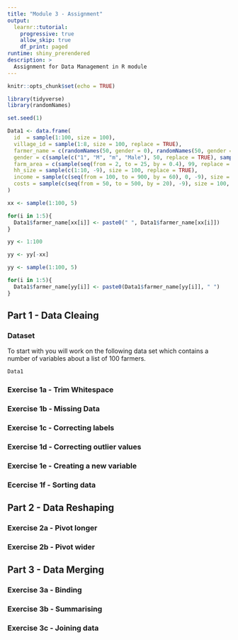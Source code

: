 ```yaml
---
title: "Module 3 - Assignment"
output: 
  learnr::tutorial:
    progressive: true
    allow_skip: true
    df_print: paged
runtime: shiny_prerendered
description: >
  Assignment for Data Management in R module
---
```



```r
knitr::opts_chunk$set(echo = TRUE)

library(tidyverse)
library(randomNames)

set.seed(1)

Data1 <- data.frame(
  id  = sample(1:100, size = 100),
  village_id = sample(1:8, size = 100, replace = TRUE),
  farmer_name = c(randomNames(50, gender = 0), randomNames(50, gender = 1)),
  gender = c(sample(c("1", "M", "m", "Male"), 50, replace = TRUE), sample(c("2", "F", "f", "Female"), 50, replace = TRUE)),
  farm_area = c(sample(seq(from = 2, to = 25, by = 0.4), 99, replace = TRUE), 100),
  hh_size = sample(c(1:10, -9), size = 100, replace = TRUE),
  income = sample(c(seq(from = 100, to = 900, by = 60), 0, -9), size = 100, replace = TRUE),
  costs = sample(c(seq(from = 50, to = 500, by = 20), -9), size = 100, replace = TRUE)
)

xx <- sample(1:100, 5)

for(i in 1:5){
  Data1$farmer_name[xx[i]] <- paste0(" ", Data1$farmer_name[xx[i]])
}

yy <- 1:100

yy <- yy[-xx]

yy <- sample(1:100, 5)

for(i in 1:5){
  Data1$farmer_name[yy[i]] <- paste0(Data1$farmer_name[yy[i]], " ")
}

```

## Part 1 - Data Cleaing

### Dataset

To start with you will work on the following data set which contains a number of variables about a list of 100 farmers.

```r
Data1
```


### Exercise 1a - Trim Whitespace

### Exercise 1b - Missing Data

### Exercise 1c - Correcting labels

### Exercise 1d - Correcting outlier values

### Exercise 1e - Creating a new variable

### Ecercise 1f - Sorting data

## Part 2 - Data Reshaping

### Exercise 2a - Pivot longer

### Exercise 2b - Pivot wider

## Part 3 - Data Merging

### Exercise 3a - Binding

### Exercise 3b - Summarising

### Exercise 3c - Joining data